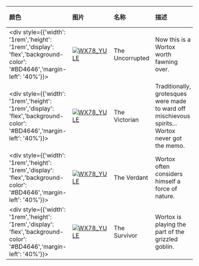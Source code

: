 | 颜色                                                                                                                        | 图片                                                                                                                                                                 | 名称                    | 描述                                                              | 收集             | 品质    | 交易 |
| :-------------------------------------------------------------------------------------------------------------------------- | :------------------------------------------------------------------------------------------------------------------------------------------------------------------- | :---------------------- | :---------------------------------------------------------------- | :--------------- | :------ | :--- |
| <div style={{'width': '1rem','height': '1rem','display': 'flex','background-color': '#BD4646','margin-left': '40%'}}></div> | [![WX78_YULE](https://items.kleientertainment.com/images/DST/WORTOX_ORIGINAL/small)](https://items.kleientertainment.com/images/DST/WORTOX_ORIGINAL/small)                                                             | The Uncorrupted                           | Now this is a Wortox worth fawning over.                                                                                                                                                                                                                                                                                                   | Uncorrupted Collection          | Elegant                  | 否   |
| <div style={{'width': '1rem','height': '1rem','display': 'flex','background-color': '#BD4646','margin-left': '40%'}}></div> | [![WX78_YULE](https://items.kleientertainment.com/images/DST/WORTOX_VICTORIAN/small)](https://items.kleientertainment.com/images/DST/WORTOX_VICTORIAN/small)                                                           | The Victorian                             | Traditionally, grotesques were made to ward off mischievous spirits... Wortox never got the memo.                                                                                                                                                                                                                                          | Victorian Collection            | Elegant                  | 否   |
| <div style={{'width': '1rem','height': '1rem','display': 'flex','background-color': '#BD4646','margin-left': '40%'}}></div> | [![WX78_YULE](https://items.kleientertainment.com/images/DST/WORTOX_NATURE/small)](https://items.kleientertainment.com/images/DST/WORTOX_NATURE/small)                                                                 | The Verdant                               | Wortox often considers himself a force of nature.                                                                                                                                                                                                                                                                                          | Year of the Varg Collection     | Elegant                  | 否   |
| <div style={{'width': '1rem','height': '1rem','display': 'flex','background-color': '#BD4646','margin-left': '40%'}}></div> | [![WX78_YULE](https://items.kleientertainment.com/images/DST/WORTOX_SURVIVOR/small)](https://items.kleientertainment.com/images/DST/WORTOX_SURVIVOR/small)                                                             | The Survivor                              | Wortox is playing the part of the grizzled goblin.                                                                                                                                                                                                                                                                                         | Survivor Collection             | Elegant                  | 否   |
